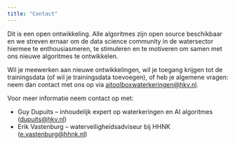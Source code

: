 ```yaml
---
title: "Contact"
---
```


Dit is een open ontwikkeling. Alle algoritmes zijn open source beschikbaar en we streven ernaar om de data science community in de watersector hiermee te enthousiasmeren, te stimuleren en te motiveren om samen met ons nieuwe algoritmes te ontwikkelen.

Wil je meewerken aan nieuwe ontwikkelingen, wil je toegang krijgen tot de trainingsdata (of wil je trainingsdata toevoegen), of heb je algemene vragen: neem dan contact met ons op via <aitoolboxwaterkeringen@hkv.nl>.

Voor meer informatie neem contact op met:

- Guy Dupuits – inhoudelijk expert op waterkeringen en AI algoritmes (<dupuits@hkv.nl>)
- Erik Vastenburg – waterveiligheidsadviseur bij HHNK (<e.vastenburg@hhnk.nl>)
